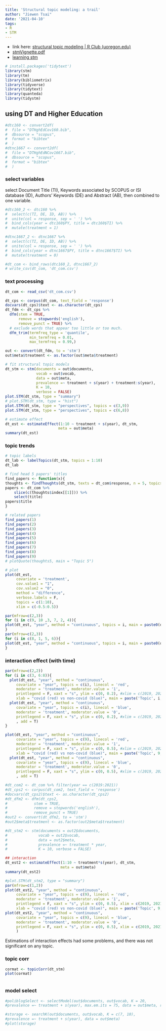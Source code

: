 ```yaml
---
title: 'Structural topic modeling: a trail'
author: "Jiewen Tsai"
date: '2021-04-10'
tags:
- R
- STM
---
```


- link here: [structural topic modeling \| R Club (uoregon.edu)](https://blogs.uoregon.edu/rclub/2016/04/05/structural-topic-modeling/)
- [stmVignette.pdf](file:///C:/Users/GameToGo/Downloads/stmVignette.pdf)
- [learning stm](https://github.com/dondealban/learning-stm)

```r
# install.packages('tidytext')
library(stm)
library(tm)
library(bibliometrix)
library(tidyverse)
library(tidytext)
library(quanteda)
library(tidystm)
```

## using DT and Higher Education

```r
#dtc160 <- convert2df(
#  file = "DTHghEdCov160.bib", 
#  dbsource = "scopus", 
#  format = "bibtex"
#  )
#dtnc1667 <- convert2df(
#  file = "DTHghEdNCov1667.bib", 
#  dbsource = "scopus", 
#  format = "bibtex"
#  )
```

### select variables

select Document Title (TI), Keywords associated by SCOPUS or ISI database (ID), Authors' Keywords (DE) and Abstract (AB), then combined to one variable.

```r
#dtc160_2 <- dtc160 %>%
#  select(c(TI, DE, ID, AB)) %>%
#  unite(col = response, sep = ' ') %>%
#  bind_cols(year = dtc160$PY, title = dtc160$TI) %>%
#  mutate(treatment = 1)

#dtnc1667_2 <- dtnc1667 %>%
#  select(c(TI, DE, ID, AB)) %>%
#  unite(col = response, sep = ' ') %>%
#  bind_cols(year = dtnc1667$PY, title = dtnc1667$TI) %>%
#  mutate(treatment = 0)

#dt_com <- bind_rows(dtc160_2, dtnc1667_2)
# write_csv(dt_com, 'dt_com.csv')
```

### text processing

```r
dt_com <- read_csv('dt_com.csv')
```

```r
dt_cps <- corpus(dt_com, text_field = 'response')
docvars(dt_cps)$text <- as.character(dt_cps)
dt_fdm <- dt_cps %>% 
  dfm(stem = TRUE, 
      remove = stopwords('english'), 
      remove_punct = TRUE) %>% 
  # exclude words that appear too little or too much.
  dfm_trim(termfreq_type = 'quantile',
           min_termfreq = 0.01,
           max_termfreq = 0.99,)

out <- convert(dt_fdm, to = 'stm')
out$meta$treatment <- as.factor(out$meta$treatment)

# fit structural topic models
dt_stm <- stm(documents = out$documents,
              vocab = out$vocab,
              data = out$meta,
              prevalence =~ treatment + s(year) + treatment:s(year),
              K = 10, 
              verbose = FALSE)
plot.STM(dt_stm, type = "summary") 
# plot.STM(dt_stm, type = "hist")
plot.STM(dt_stm, type = "perspectives", topics = c(3,9))
plot.STM(dt_stm, type = "perspectives", topics = c(6,8))
```

```r
# estimate effect
dt_est <- estimateEffect(1:10 ~ treatment + s(year), dt_stm,
                        meta = out$meta)
summary(dt_est)
```



### topic trends

```r
# topic labels
dt_lab <- labelTopics(dt_stm, topics = 1:10)
dt_lab

# find head 5 papers' titles
find_papers <- function(x){
thoughts <- findThoughts(dt_stm, texts = dt_com$response, n = 5, topics = x)
papers <- dt_com %>% 
    slice(c(thoughts$index[[1]])) %>%
    select(title)
papers$title
}

# related papers
find_papers(1)
find_papers(2)
find_papers(3)
find_papers(4)
find_papers(5)
find_papers(6)
find_papers(7)
find_papers(8)
find_papers(9)
# plotQuote(thoughts5, main = "Topic 5")

```

```r
# plot
plot(dt_est,
     covariate = 'treatment',
     cov.value1 = "1",
     cov.value2 = "0",
     method = "difference", 
     verbose.labels = F,
     topics = c(1:10), 
     xlim = c(-0.5:0.5))
```


```r
par(mfrow=c(2,3))
for (i in c(9, 10 ,3, 7, 2, 4)){
plot(dt_est, "year", method = "continuous", topics = i, main = paste0(dt_lab$prob[i,1:3], collapse = ", "), printlegend = F)
}
par(mfrow=c(2,3))
for (i in c(8, 1, 5, 6)){
plot(dt_est, "year", method = "continuous", topics = i, main = paste0(dt_lab$prob[i,1:3], collapse = ", "), printlegend = F)
}
```

### interaction effect (with time)

```r
par(mfrow=c(2,2))
for (i in c(3, 6:8)){
  plot(dt_est, "year", method = "continuous", 
     covariate = "year", topics = c(i), linecol = 'red',
     moderator = 'treatment', moderator.value = '1',
     printlegend = F, xaxt = "s", ylim = c(0, 0.2), #xlim = c(2019, 2021), 
     xlab = "covid (red) vs non-covid (blue)", main = paste('Topic', i, sep = ' '))
  plot(dt_est, "year", method = "continuous", 
     covariate = "year", topics = c(i), linecol = 'blue',
     moderator = 'treatment', moderator.value = '0',
     printlegend = F, xaxt = "s", ylim = c(0, 0.2), #xlim = c(2019, 2021), 
     , add = T)
}

plot(dt_est, "year", method = "continuous", 
     covariate = "year", topics = c(9), linecol = 'red',
     moderator = 'treatment', moderator.value = '1',
     printlegend = F, xaxt = "s", ylim = c(0, 0.5), #xlim = c(2019, 2021), 
     xlab = "covid (red) vs non-covid (blue)", main = paste('Topic', 9, sep = ' '))
  plot(dt_est, "year", method = "continuous", 
     covariate = "year", topics = c(9), linecol = 'blue',
     moderator = 'treatment', moderator.value = '0',
     printlegend = F, xaxt = "s", ylim = c(0, 0.5), #xlim = c(2019, 2021), 
     , add = T)
```



```r
#dt_com2 <- dt_com %>% filter(year == c(2019:2021))
#dt_cps2 <- corpus(dt_com2, text_field = 'response')
#docvars(dt_cps2)$text <- as.character(dt_cps2)
#dt_dfm2 <- dfm(dt_cps2, 
#            stem = TRUE, 
#            remove = stopwords('english'), 
#            remove_punct = TRUE)
#out2 <- convert(dt_dfm2, to = 'stm')
#out2$meta$treatment <- as.factor(out2$meta$treatment)
```

```r
#dt_stm2 <- stm(documents = out2$documents,
#              vocab = out2$vocab,
#              data = out2$meta,
#              prevalence =~ treatment * year,
#              K = 10, verbose = FALSE)

## interaction
dt_est2 <- estimateEffect(1:10 ~ treatment*s(year), dt_stm,
                         meta = out$meta)
summary(dt_est2)

#plot.STM(dt_stm2, type = "summary") 
par(mfrow=c(1,2))
plot(dt_est2, "year", method = "continuous", 
     covariate = "year", topics = c(9), linecol = 'red',
     moderator = 'treatment', moderator.value = '1',
     printlegend = F, xaxt = "s", ylim = c(0, 0.5), xlim = c(2019, 2021), 
     xlab = "covid (red) vs non-covid (blue)", main = paste('Topic', 9, sep = ' '))
plot(dt_est2, "year", method = "continuous", 
     covariate = "year", topics = c(9), linecol = 'blue',
     moderator = 'treatment', moderator.value = '0',
     printlegend = F, xaxt = "s", ylim = c(0, 0.5), xlim = c(2019, 2021)#, add = T
     )


```
Estimations of interaction effects had some problems, and there was not significant on any topic.

### topic corr

```r
cormat <- topicCorr(dt_stm)
plot(cormat)
```


```r

```

### model select

```r
#poliblogSelect <- selectModel(out$documents, out$vocab, K = 20,
#prevalence =~ treatment + s(year), max.em.its = 75, data = out$meta, runs = 20, seed #= 8458159)
```


```r
#storage <- searchK(out$documents, out$vocab, K = c(7, 10),
#prevalence =~ treatment + s(year), data = out$meta)
#plot(storage)
```

